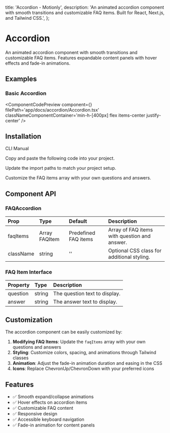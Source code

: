   title: 'Accordion - Motionly',
  description:
    'An animated accordion component with smooth transitions and customizable FAQ items. Built for React, Next.js, and Tailwind CSS.',
};


# Accordion

An animated accordion component with smooth transitions and customizable FAQ items. Features expandable content panels with hover effects and fade-in animations.

## Examples

### Basic Accordion

<ComponentCodePreview
  component={<FAQAccordion />}
  filePath='app/docs/accordion/Accordion.tsx'
  classNameComponentContainer='min-h-[400px] flex items-center justify-center'
/>

## Installation

<Tabs defaultValue="cli">

<TabsList>
  <TabsTrigger value='cli'>CLI</TabsTrigger>
  <TabsTrigger value='manual'>Manual</TabsTrigger>
</TabsList>

<TabsContent value="cli">

<InstallationCli value='accordion' />

</TabsContent>

<TabsContent value="manual">

<Steps>

<Step>Copy and paste the following code into your project.</Step>

<CodeBlock filePath='app/docs/accordion/Accordion.tsx' />

<Step>Update the import paths to match your project setup.</Step>

<Step>Customize the FAQ items array with your own questions and answers.</Step>

</Steps>

</TabsContent>

</Tabs>

## Component API

### FAQAccordion

| Prop      | Type           | Default              | Description                                  |
| :-------- | :------------- | :------------------- | :------------------------------------------- |
| faqItems  | Array FAQItem | Predefined FAQ items | Array of FAQ items with question and answer. |
| className | string         | ''                   | Optional CSS class for additional styling.   |

### FAQ Item Interface

| Property | Type   | Description                   |
| :------- | :----- | :---------------------------- |
| question | string | The question text to display. |
| answer   | string | The answer text to display.   |

## Customization

The accordion component can be easily customized by:

1. **Modifying FAQ Items**: Update the `faqItems` array with your own questions and answers
2. **Styling**: Customize colors, spacing, and animations through Tailwind classes
3. **Animation**: Adjust the fade-in animation duration and easing in the CSS
4. **Icons**: Replace ChevronUp/ChevronDown with your preferred icons

## Features

- ✅ Smooth expand/collapse animations
- ✅ Hover effects on accordion items
- ✅ Customizable FAQ content
- ✅ Responsive design
- ✅ Accessible keyboard navigation
- ✅ Fade-in animation for content panels
